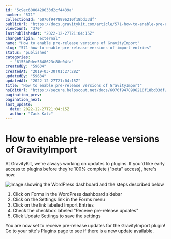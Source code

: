 ```yaml
---
id: "5c9ec6000428633d2cf4439a"
number: "571"
collectionId: "6076f9478996210f18bd33df"
publicUrl: "https://docs.gravitykit.com/article/571-how-to-enable-pre-release-versions-of-import-entries"
viewCount: "370"
lastPublishedAt: "2022-12-27T21:04:15Z"
changeOrigin: "external"
name: "How to enable pre-release versions of GravityImport"
slug: "571-how-to-enable-pre-release-versions-of-import-entries"
status: "published"
categories: 
  - "6155b0dee5648623c88e04fa"
createdBy: "59634"
createdAt: "2019-03-30T01:27:28Z"
updatedBy: "59634"
updatedAt: "2022-12-27T21:04:15Z"
title: "How to enable pre-release versions of GravityImport"
hsEditUrl: "https://secure.helpscout.net/docs/6076f9478996210f18bd33df/article/5c9ec6000428633d2cf4439a"
pagination_prev: 
pagination_next: 
last_update:
  date: 2022-12-27T21:04:15Z
  author: "Zack Katz"
---
```


# How to enable pre-release versions of GravityImport

At GravityKit, we're always working on updates to plugins. If you'd like early access to plugins before they're 100% complete ("beta" access), here's how:

![Image showing the WordPress dashboard and the steps described below](https://i.gravitykit.com/n39KLl+)

1. Click on Forms in the WordPress dashboard sidebar
2. Click on the Settings link in the Forms menu
3. Click on the link labeled Import Entries
4. Check the checkbox labeled "Receive pre-release updates"
5. Click Update Settings to save the settings

You are now set to receive pre-release updates for the GravityImport plugin! Go to your site's Plugins page to see if there is a new update available.